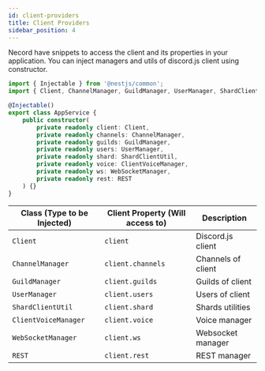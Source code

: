```yaml
---
id: client-providers
title: Client Providers
sidebar_position: 4
---
```


Necord have snippets to access the client and its properties in your application.
You can inject managers and utils of discord.js client using constructor.

```typescript title="app.service.ts"
import { Injectable } from '@nestjs/common';
import { Client, ChannelManager, GuildManager, UserManager, ShardClientUtil, ClientVoiceManager, WebSocketManager, REST } from 'discord.js';

@Injectable()
export class AppService {
    public constructor(
        private readonly client: Client,
        private readonly channels: ChannelManager,
        private readonly guilds: GuildManager,
        private readonly users: UserManager,
        private readonly shard: ShardClientUtil,
        private readonly voice: ClientVoiceManager,
        private readonly ws: WebSocketManager,
        private readonly rest: REST
    ) {}
}
```

| Class (Type to be Injected) | Client Property (Will access to) | Description        |
| --------------------------- | -------------------------------- | ------------------ |
| `Client`                    | `client`                         | Discord.js client  |
| `ChannelManager`            | `client.channels`                | Channels of client |
| `GuildManager`              | `client.guilds`                  | Guilds of client   |
| `UserManager`               | `client.users`                   | Users of client    |
| `ShardClientUtil`           | `client.shard`                   | Shards utilities   |
| `ClientVoiceManager`        | `client.voice`                   | Voice manager      |
| `WebSocketManager`          | `client.ws`                      | Websocket manager  |
| `REST`                      | `client.rest`                    | REST manager       |
